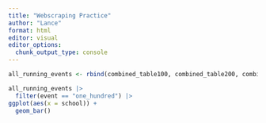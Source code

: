 ```yaml
---
title: "Webscraping Practice"
author: "Lance"
format: html
editor: visual
editor_options: 
  chunk_output_type: console
---
```


```r
all_running_events <- rbind(combined_table100, combined_table200, combined_table400, combined_table800, combined_table1500, combined_table5000, combined_table10000, combined_table110H)
```


```r
all_running_events |> 
  filter(event == "one_hundred") |>
ggplot(aes(x = school)) +
  geom_bar()
```

